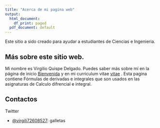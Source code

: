 ```yaml
---
title: "Acerca de mi pagina web"
output:
  html_document:
    df_print: paged
  pdf_document: default
---
```



Este sitio a sido creado para ayudar a estudiantes de Ciencias e Ingenieria.

## Más sobre este sitio web.

  Mi nombre es Virgilio Quispe Delgado. Puedes saber más sobre mí en la página de inicio [Bienvenida](/) y en mi curriculum vitae [vitae](../vitae/) . Esta pagina contiene Fórmulas de derivadas e integrales que son usados en las asignaturas de Calculo difrencial e integral.


## Contactos

Twitter

- [@virgili72608527](https://twitter.com/virgili72608527/): galletas

